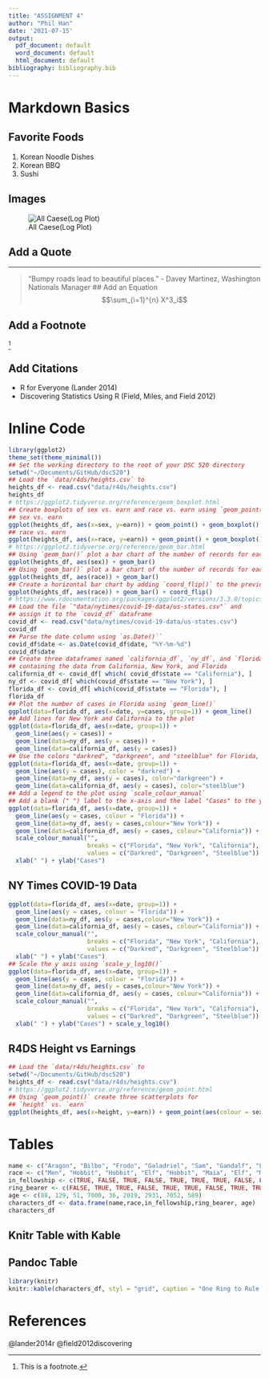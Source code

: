 ```yaml
---
title: "ASSIGNMENT 4"
author: "Phil Han"
date: '2021-07-15'
output:
  pdf_document: default
  word_document: default
  html_document: default
bibliography: bibliography.bib
---
```




# Markdown Basics

## Favorite Foods
1. Korean Noodle Dishes
2. Korean BBQ
3. Sushi

## Images

![All Caese(Log Plot)](plots/10-all-cases-log.png)

## Add a Quote
***
> "Bumpy roads lead to beautiful places." - Davey Martinez, Washington Nationals Manager
## Add an Equation
$$\sum_{i=1}^{n} X^3_i$$

## Add a Footnote
^[This is a footnote.]

## Add Citations

* R for Everyone (Lander 2014)
* Discovering Statistics Using R (Field, Miles, and Field 2012)

# Inline Code
```r
library(ggplot2)
theme_set(theme_minimal())
## Set the working directory to the root of your DSC 520 directory
setwd("~/Documents/GitHub/dsc520")
## Load the `data/r4ds/heights.csv` to
heights_df <- read.csv("data/r4ds/heights.csv")
heights_df
# https://ggplot2.tidyverse.org/reference/geom_boxplot.html
## Create boxplots of sex vs. earn and race vs. earn using `geom_point()` and `geom_boxplot()`
## sex vs. earn
ggplot(heights_df, aes(x=sex, y=earn)) + geom_point() + geom_boxplot()
## race vs. earn
ggplot(heights_df, aes(x=race, y=earn)) + geom_point() + geom_boxplot()
# https://ggplot2.tidyverse.org/reference/geom_bar.html
## Using `geom_bar()` plot a bar chart of the number of records for each `sex`
ggplot(heights_df, aes(sex)) + geom_bar()
## Using `geom_bar()` plot a bar chart of the number of records for each race
ggplot(heights_df, aes(race)) + geom_bar()
## Create a horizontal bar chart by adding `coord_flip()` to the previous plot
ggplot(heights_df, aes(race)) + geom_bar() + coord_flip()
# https://www.rdocumentation.org/packages/ggplot2/versions/3.3.0/topics/geom_path
## Load the file `"data/nytimes/covid-19-data/us-states.csv"` and
## assign it to the `covid_df` dataframe
covid_df <- read.csv("data/nytimes/covid-19-data/us-states.csv")
covid_df
## Parse the date column using `as.Date()``
covid_df$date <- as.Date(covid_df$date, "%Y-%m-%d")
covid_df$date
## Create three dataframes named `california_df`, `ny_df`, and `florida_df`
## containing the data from California, New York, and Florida
california_df <- covid_df[ which( covid_df$state == "California"), ]
ny_df <- covid_df[ which(covid_df$state == "New York"), ]
florida_df <- covid_df[ which(covid_df$state == "Florida"), ]
florida_df
## Plot the number of cases in Florida using `geom_line()`
ggplot(data=florida_df, aes(x=date, y=cases, group=1)) + geom_line()
## Add lines for New York and California to the plot
ggplot(data=florida_df, aes(x=date, group=1)) + 
  geom_line(aes(y = cases)) +
  geom_line(data=ny_df, aes(y = cases)) +
  geom_line(data=california_df, aes(y = cases))
## Use the colors "darkred", "darkgreen", and "steelblue" for Florida, New York, and California
ggplot(data=florida_df, aes(x=date, group=1)) +
  geom_line(aes(y = cases), color = "darkred") +
  geom_line(data=ny_df, aes(y = cases), color="darkgreen") +
  geom_line(data=california_df, aes(y = cases), color="steelblue")
## Add a legend to the plot using `scale_colour_manual`
## Add a blank (" ") label to the x-axis and the label "Cases" to the y axis
ggplot(data=florida_df, aes(x=date, group=1)) +
  geom_line(aes(y = cases, colour = "Florida")) +
  geom_line(data=ny_df, aes(y = cases,colour="New York")) +
  geom_line(data=california_df, aes(y = cases, colour="California")) +
  scale_colour_manual("",
                      breaks = c("Florida", "New York", "California"),
                      values = c("Darkred", "Darkgreen", "Steelblue")) +
  xlab(" ") + ylab("Cases")
```

## NY Times COVID-19 Data
```r
ggplot(data=florida_df, aes(x=date, group=1)) +
  geom_line(aes(y = cases, colour = "Florida")) +
  geom_line(data=ny_df, aes(y = cases,colour="New York")) +
  geom_line(data=california_df, aes(y = cases, colour="California")) +
  scale_colour_manual("",
                      breaks = c("Florida", "New York", "California"),
                      values = c("Darkred", "Darkgreen", "Steelblue")) +
  xlab(" ") + ylab("Cases")
## Scale the y axis using `scale_y_log10()`
ggplot(data=florida_df, aes(x=date, group=1)) +
  geom_line(aes(y = cases, colour = "Florida")) +
  geom_line(data=ny_df, aes(y = cases,colour="New York")) +
  geom_line(data=california_df, aes(y = cases, colour="California")) +
  scale_colour_manual("",
                      breaks = c("Florida", "New York", "California"),
                      values = c("Darkred", "Darkgreen", "Steelblue")) +
  xlab(" ") + ylab("Cases") + scale_y_log10()
```

## R4DS Height vs Earnings
```r
## Load the `data/r4ds/heights.csv` to
setwd("~/Documents/GitHub/dsc520")
heights_df <- read.csv("data/r4ds/heights.csv")
# https://ggplot2.tidyverse.org/reference/geom_point.html
## Using `geom_point()` create three scatterplots for
## `height` vs. `earn`
ggplot(heights_df, aes(x=height, y=earn)) + geom_point(aes(colour = sex))
```
# Tables

```r
name <- c("Aragon", "Bilbo", "Frodo", "Galadriel", "Sam", "Gandalf", "Legolas", "Sauron", "Gollum")
race <- c("Men", "Hobbit", "Hobbit", "Elf", "Hobbit", "Maia", "Elf", "Maia", "Hobbit")
in_fellowship <- c(TRUE, FALSE, TRUE, FALSE, TRUE, TRUE, TRUE, FALSE, FALSE)
ring_bearer <- c(FALSE, TRUE, TRUE, FALSE, TRUE, TRUE, FALSE, TRUE, TRUE)
age <- c(88, 129, 51, 7000, 36, 2019, 2931, 7052, 589)
characters_df <- data.frame(name,race,in_fellowship,ring_bearer, age)
characters_df
```

## Knitr Table with Kable
## Pandoc Table
```r
library(knitr)
knitr::kable(characters_df, styl = "grid", caption = "One Ring to Rule Them All")
```

# References
@lander2014r
@field2012discovering
